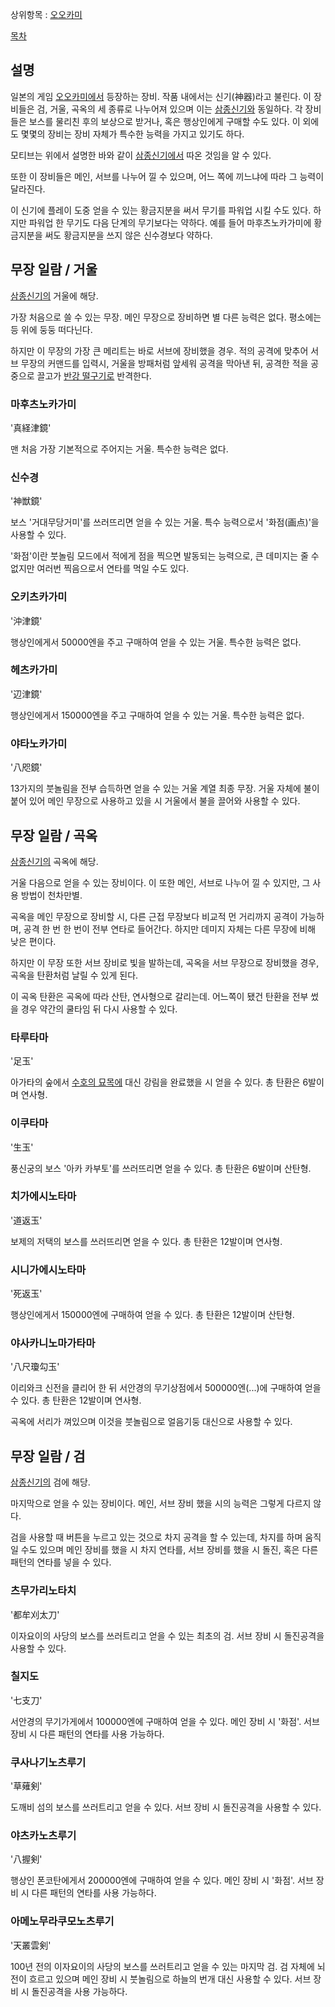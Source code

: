 상위항목 : [[오오카미]]

[[목차]]

== 설명 ==

일본의 게임 [[오오카미]]에서 등장하는 장비. 작품 내에서는 신기(神器)라고 불린다.
이 장비들은 검, 거울, 곡옥의 세 종류로 나누어져 있으며 이는 [[삼종신기]]와 동일하다.
각 장비들은 보스를 물리친 후의 보상으로 받거나, 혹은 행상인에게 구매할 수도 있다.
이 외에도 몇몇의 장비는 장비 자체가 특수한 능력을 가지고 있기도 하다.

모티브는 위에서 설명한 바와 같이 [[삼종신기]]에서 따온 것임을 알 수 있다.

또한 이 장비들은 메인, 서브를 나누어 낄 수 있으며, 어느 쪽에 끼느냐에 따라 그 능력이 달라진다.

이 신기에 플레이 도중 얻을 수 있는 황금지분을 써서 무기를 파워업 시킬 수도 있다. 하지만 파워업 한 무기도 다음 단계의 무기보다는 약하다. 예를 들어 마후츠노카가미에 황금지분을 써도 황금지분을 쓰지 않은 신수경보다 약하다.

== 무장 일람 / 거울 ==
[[삼종신기]]의 거울에 해당.

가장 처음으로 쓸 수 있는 무장. 메인 무장으로 장비하면 별 다른 능력은 없다.
평소에는 등 위에 둥둥 떠다닌다.

하지만 이 무장의 가장 큰 메리트는 바로 서브에 장비했을 경우.
적의 공격에 맞추어 서브 무장의 커맨드를 입력시, 거울을 방패처럼 앞세워 공격을 막아낸 뒤, 공격한 적을 공중으로 끌고가 [[반강 떨구기]]로 반격한다.

=== 마후츠노카가미 ===
'真経津鏡'

맨 처음 가장 기본적으로 주어지는 거울. 특수한 능력은 없다.

=== 신수경 ===
'神獣鏡'

보스 '거대무당거미'를 쓰러뜨리면 얻을 수 있는 거울. 특수 능력으로서 '화점(画点)'을 사용할 수 있다.

'화점'이란 붓놀림 모드에서 적에게 점을 찍으면 발동되는 능력으로, 큰 데미지는 줄 수 없지만 여러번 찍음으로서 연타를 먹일 수도 있다.

=== 오키츠카가미 ===
'沖津鏡'

행상인에게서 50000엔을 주고 구매하여 얻을 수 있는 거울. 특수한 능력은 없다.

=== 헤츠카가미 ===
'辺津鏡'

행상인에게서 150000엔을 주고 구매하여 얻을 수 있는 거울. 특수한 능력은 없다.

=== 야타노카가미 ===
'八咫鏡'

13가지의 붓놀림을 전부 습득하면 얻을 수 있는 거울 계열 최종 무장.
거울 자체에 불이 붙어 있어 메인 무장으로 사용하고 있을 시 거울에서 불을 끌어와 사용할 수 있다.

== 무장 일람 / 곡옥 ==
[[삼종신기]]의 곡옥에 해당.

거울 다음으로 얻을 수 있는 장비이다.
이 또한 메인, 서브로 나누어 낄 수 있지만, 그 사용 방법이 천차만별.

곡옥을 메인 무장으로 장비할 시, 다른 근접 무장보다 비교적 먼 거리까지 공격이 가능하며, 공격 한 번 한 번이 전부 연타로 들어간다. 하지만 데미지 자체는 다른 무장에 비해 낮은 편이다.

하지만 이 무장 또한 서브 장비로 빛을 발하는데, 곡옥을 서브 무장으로 장비했을 경우, 곡옥을 탄환처럼 날릴 수 있게 된다.

이 곡옥 탄환은 곡옥에 따라 산탄, 연사형으로 갈리는데. 어느쪽이 됐건 탄환을 전부 썼을 경우 약간의 쿨타임 뒤 다시 사용할 수 있다.

=== 타루타마 ===
'足玉'

아가타의 숲에서 [[수호의 묘목]]에 대신 강림을 완료했을 시 얻을 수 있다.
총 탄환은 6발이며 연사형.

=== 이쿠타마 ===
'生玉'

풍신궁의 보스 '아카 카부토'를 쓰러뜨리면 얻을 수 있다.
총 탄환은 6발이며 산탄형.

=== 치가에시노타마 ===
'道返玉'

보제의 저택의 보스를 쓰러뜨리면 얻을 수 있다.
총 탄환은 12발이며 연사형.

=== 시니가에시노타마 ===
'死返玉'

행상인에게서 150000엔에 구매하여 얻을 수 있다.
총 탄환은 12발이며 산탄형.

=== 야사카니노마가타마 ===
'八尺瓊勾玉'

이리와크 신전을 클리어 한 뒤 서안경의 무기상점에서 500000엔(...)에 구매하여 얻을 수 있다.
총 탄환은 12발이며 연사형.

곡옥에 서리가 껴있으며 이것을 붓놀림으로 얼음기둥 대신으로 사용할 수 있다.

== 무장 일람 / 검 ==
[[삼종신기]]의 검에 해당.

마지막으로 얻을 수 있는 장비이다.
메인, 서브 장비 했을 시의 능력은 그렇게 다르지 않다.

검을 사용할 때 버튼을 누르고 있는 것으로 차지 공격을 할 수 있는데, 차지를 하며 움직일 수도 있으며 메인 장비를 했을 시 차지 연타를, 서브 장비를 했을 시 돌진, 혹은 다른 패턴의 연타를 넣을 수 있다.

=== 츠무가리노타치 ===
'都牟刈太刀'

이자요이의 사당의 보스를 쓰러트리고 얻을 수 있는 최초의 검.
서브 장비 시 돌진공격을 사용할 수 있다.

=== 칠지도 ===
'七支刀'

서안경의 무기가게에서 100000엔에 구매하여 얻을 수 있다.
메인 장비 시 '화점'. 서브 장비 시 다른 패턴의 연타를 사용 가능하다.

=== 쿠사나기노츠루기 ===
'草薙剣'

도깨비 섬의 보스를 쓰러트리고 얻을 수 있다.
서브 장비 시 돌진공격을 사용할 수 있다.

=== 야츠카노츠루기 ===
'八握剣'

행상인 폰코탄에게서 200000엔에 구매하여 얻을 수 있다.
메인 장비 시 '화점'. 서브 장비 시 다른 패턴의 연타를 사용 가능하다.

=== 아메노무라쿠모노츠루기 ===
'天叢雲剣'

100년 전의 이자요이의 사당의 보스를 쓰러트리고 얻을 수 있는 마지막 검.
검 자체에 뇌전이 흐르고 있으며 메인 장비 시 붓놀림으로 하늘의 번개 대신 사용할 수 있다. 서브 장비 시 돌진공격을 사용 가능하다.
